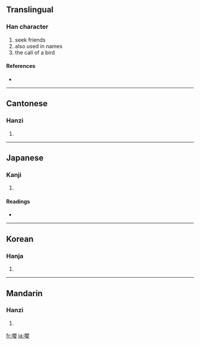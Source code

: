 {{see|嘤}}
==Translingual==

===Han character===
{{Han char|rn=30|rad=口|as=17|sn=20|four=6604<sub>4</sub>|canj=口月金女 (RBCV)}}

# seek friends
# also used in names
# the call of a bird

====References====
* {{Han ref|kx=0214.110|dkj=04592|dj=0437.020|hdz=10704.010|uh=56B6|ud=22198|bh=C458|bd=50264}}

----

==Cantonese==

===Hanzi===
{{yue-hanzi|jyut=|y=ang1, ying1}}

# {{defn|Cantonese}}

----

==Japanese==

===Kanji===
{{ja-kanji|grade=|rs=口17}}

# {{defn|Japanese}}

====Readings====
* {{ja-readings|on=[[おう]] (ō)|kun=[[なく]] (naku)}}

----

==Korean==

===Hanja===
{{ko-hanja|hangeul=앵|rv=aeng|mr=aeng}}

# {{defn|Korean}}

----

==Mandarin==

===Hanzi===
{{cmn-hanzi|sim=嘤|pin=[[yīng]] ([[ying1]])|wg=ying<sup>1</sup>}}

# {{defn|Mandarin}}

[[fr:嚶]]
[[ja:嚶]]
